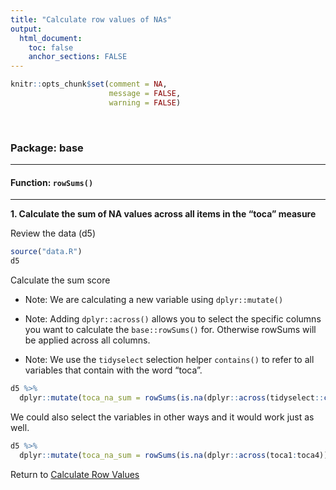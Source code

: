 ```yaml
---
title: "Calculate row values of NAs"
output: 
  html_document:
    toc: false
    anchor_sections: FALSE
---
```


```r
knitr::opts_chunk$set(comment = NA,
                      message = FALSE,
                      warning = FALSE)
```

<br>

### Package: base

---

#### Function: `rowSums()`

---

**1\. Calculate the sum of NA values across all items in the "toca" measure**

Review the data (d5)

```r

source("data.R")
d5

```

Calculate the sum score

* Note: We are calculating a new variable using `dplyr::mutate()`

* Note: Adding `dplyr::across()` allows you to select the specific columns you want to calculate the `base::rowSums()` for. Otherwise rowSums will be applied across all columns.

* Note: We use the `tidyselect` selection helper `contains()` to refer to all variables that contain with the word "toca".

```r

d5 %>% 
  dplyr::mutate(toca_na_sum = rowSums(is.na(dplyr::across(tidyselect::contains("toca")))))

```

We could also select the variables in other ways and it would work just as well.

```r

d5 %>% 
  dplyr::mutate(toca_na_sum = rowSums(is.na(dplyr::across(toca1:toca4))))

```


Return to [Calculate Row Values](https://github.com/Cghlewis/data-wrangling-functions/wiki/Calculate Row Values)
